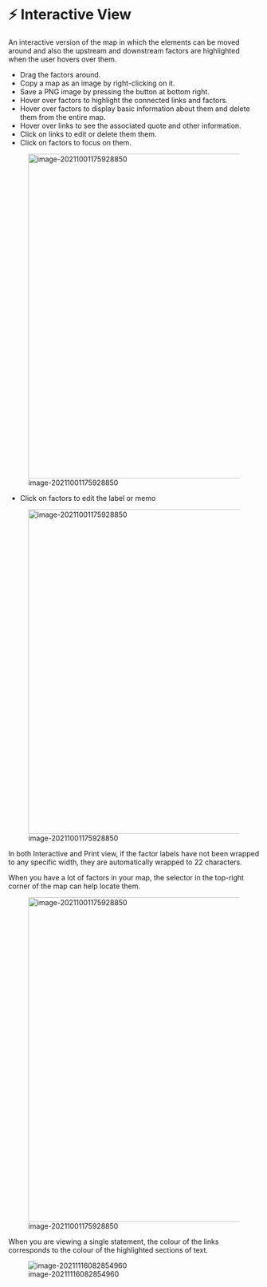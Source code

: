 # ⚡ Interactive View{#interactive-view}

An interactive version of the map in which the elements can be moved around and also the upstream and downstream factors are highlighted when the user hovers over them.

- Drag the factors around.
- Copy a map as an image by right-clicking on it.
- Save a PNG image by pressing the button at bottom right.
- Hover over factors to highlight the connected links and factors.
- Hover over factors to display basic information about them and delete them from the entire map.
- Hover over links to see the associated quote and other information.
- Click on links to edit or delete them them.
- Click on factors to focus on them.


![image-20211001175928850](_assets/focus.gif){width=650}

- Click on factors to edit the label or memo



![image-20211001175928850](_assets/edit.gif){width=650}

In both Interactive and Print view, if the factor labels have not been wrapped to any specific width, they are automatically wrapped to 22 characters.

When you have  a lot of factors in your map, the selector in the top-right corner of the map can help locate them.

![image-20211001175928850](_assets/nodeselect.gif){width=650}

When you are viewing a single statement, the colour of the links corresponds to the colour of the highlighted sections of text.

![image-20211116082854960](_assets/image-20211116082854960.png)

